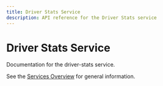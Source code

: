 ```yaml
---
title: Driver Stats Service
description: API reference for the Driver Stats service
---
```


# Driver Stats Service

Documentation for the driver-stats service.

See the [Services Overview](/api/services/) for general information.
